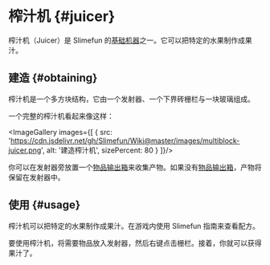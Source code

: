 
# 榨汁机 {#juicer}

榨汁机（Juicer）是 Slimefun 的[基础机器](/Basic-Machines)之一。它可以把特定的水果制作成果汁。

## 建造 {#obtaining}

榨汁机是一个多方块结构，它由一个发射器、一个下界砖栅栏与一块玻璃组成。

一个完整的榨汁机看起来像这样：

<ImageGallery images={[
  {
    src: 'https://cdn.jsdelivr.net/gh/Slimefun/Wiki@master/images/multiblock-juicer.png',
    alt: '建造榨汁机',
    sizePercent: 80
  }
]}/>

你可以在发射器旁放置一个[物品输出箱](/Output-Chest)来收集产物。如果没有[物品输出箱](/Output-Chest)，产物将保留在发射器中。

## 使用 {#usage}

榨汁机可以把特定的水果制作成果汁。在游戏内使用 Slimefun 指南来查看配方。

要使用榨汁机，将需要物品放入发射器，然后右键点击栅栏。接着，你就可以获得果汁了。
